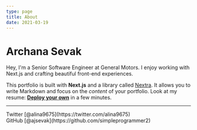 ```yaml
---
type: page
title: About
date: 2021-03-19
---
```


# Archana Sevak

Hey, I'm a Senior Software Engineer at General Motors. I enjoy working with Next.js and crafting beautiful front-end experiences.




This portfolio is built with **Next.js** and a library called [Nextra](https://nextra.vercel.app/). It allows you to write Markdown and focus on the _content_ of your portfolio.
Look at my resume: <a href="/ArchanaResume2021.pdf"><a/>
[**Deploy your own**](https://vercel.com/new/git/external?repository-url=https://github.com/vercel-solutions/nextjs-portfolio-starter&project-name=portfolio&repository-name=portfolio) in a few minutes.

---

<div>
  Twitter [@alina9675](https://twitter.com/alina9675)
  <br />
  GitHub [@ajsevak](https://github.com/simpleprogrammer2)
  <br />
 
</div>
